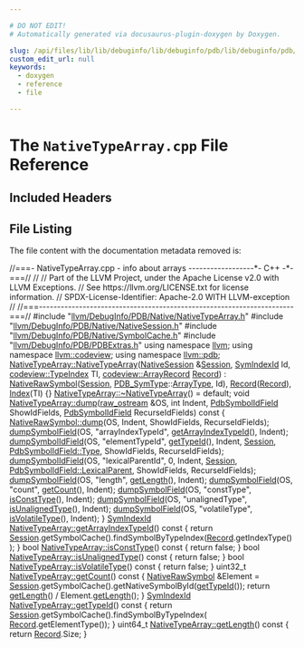 ```yaml
---

# DO NOT EDIT!
# Automatically generated via docusaurus-plugin-doxygen by Doxygen.

slug: /api/files/lib/lib/debuginfo/lib/debuginfo/pdb/lib/debuginfo/pdb/native/nativetypearray-cpp
custom_edit_url: null
keywords:
  - doxygen
  - reference
  - file

---
```





# The `NativeTypeArray.cpp` File Reference

<DoxygenPage pluginConfig={pluginConfig}>



## Included Headers

<IncludesList>
<IncludesListItem
  filePath="llvm/DebugInfo/PDB/Native/NativeTypeArray.h"
  permalink="/docs/api/files/include/include/llvm/include/llvm/debuginfo/include/llvm/debuginfo/pdb/include/llvm/debuginfo/pdb/native/nativetypearray-h"
  isLocal="true" />
<IncludesListItem
  filePath="llvm/DebugInfo/PDB/Native/NativeSession.h"
  permalink="/docs/api/files/include/include/llvm/include/llvm/debuginfo/include/llvm/debuginfo/pdb/include/llvm/debuginfo/pdb/native/nativesession-h"
  isLocal="true" />
<IncludesListItem
  filePath="llvm/DebugInfo/PDB/Native/SymbolCache.h"
  permalink="/docs/api/files/include/include/llvm/include/llvm/debuginfo/include/llvm/debuginfo/pdb/include/llvm/debuginfo/pdb/native/symbolcache-h"
  isLocal="true" />
<IncludesListItem
  filePath="llvm/DebugInfo/PDB/PDBExtras.h"
  permalink="/docs/api/files/include/include/llvm/include/llvm/debuginfo/include/llvm/debuginfo/pdb/pdbextras-h"
  isLocal="true" />
</IncludesList>


## File Listing

The file content with the documentation metadata removed is:

<ProgramListing>

<Link id="l00001" /><CodeLine lineNumber="1"><span class="doxyHighlightComment">//===- NativeTypeArray.cpp - info about arrays ------------------&#42;- C++ -&#42;-===//</span></CodeLine>
<Link id="l00002" /><CodeLine lineNumber="2"><span class="doxyHighlightComment">//</span></CodeLine>
<Link id="l00003" /><CodeLine lineNumber="3"><span class="doxyHighlightComment">// Part of the LLVM Project, under the Apache License v2.0 with LLVM Exceptions.</span></CodeLine>
<Link id="l00004" /><CodeLine lineNumber="4"><span class="doxyHighlightComment">// See https://llvm.org/LICENSE.txt for license information.</span></CodeLine>
<Link id="l00005" /><CodeLine lineNumber="5"><span class="doxyHighlightComment">// SPDX-License-Identifier: Apache-2.0 WITH LLVM-exception</span></CodeLine>
<Link id="l00006" /><CodeLine lineNumber="6"><span class="doxyHighlightComment">//</span></CodeLine>
<Link id="l00007" /><CodeLine lineNumber="7"><span class="doxyHighlightComment">//===----------------------------------------------------------------------===//</span></CodeLine>
<Link id="l00008" /><CodeLine lineNumber="8"></CodeLine>
<Link id="l00009" /><CodeLine lineNumber="9"><span class="doxyHighlightPreprocessor">#include &quot;<a href="/docs/api/files/include/include/llvm/include/llvm/debuginfo/include/llvm/debuginfo/pdb/include/llvm/debuginfo/pdb/native/nativetypearray-h">llvm/DebugInfo/PDB/Native/NativeTypeArray.h</a>&quot;</span></CodeLine>
<Link id="l00010" /><CodeLine lineNumber="10"></CodeLine>
<Link id="l00011" /><CodeLine lineNumber="11"><span class="doxyHighlightPreprocessor">#include &quot;<a href="/docs/api/files/include/include/llvm/include/llvm/debuginfo/include/llvm/debuginfo/pdb/include/llvm/debuginfo/pdb/native/nativesession-h">llvm/DebugInfo/PDB/Native/NativeSession.h</a>&quot;</span></CodeLine>
<Link id="l00012" /><CodeLine lineNumber="12"><span class="doxyHighlightPreprocessor">#include &quot;<a href="/docs/api/files/include/include/llvm/include/llvm/debuginfo/include/llvm/debuginfo/pdb/include/llvm/debuginfo/pdb/native/symbolcache-h">llvm/DebugInfo/PDB/Native/SymbolCache.h</a>&quot;</span></CodeLine>
<Link id="l00013" /><CodeLine lineNumber="13"><span class="doxyHighlightPreprocessor">#include &quot;<a href="/docs/api/files/include/include/llvm/include/llvm/debuginfo/include/llvm/debuginfo/pdb/pdbextras-h">llvm/DebugInfo/PDB/PDBExtras.h</a>&quot;</span></CodeLine>
<Link id="l00014" /><CodeLine lineNumber="14"></CodeLine>
<Link id="l00015" /><CodeLine lineNumber="15"><span class="doxyHighlightKeyword">using namespace </span><span class="doxyHighlight"><a href="/docs/api/namespaces/llvm">llvm</a>;</span></CodeLine>
<Link id="l00016" /><CodeLine lineNumber="16"><span class="doxyHighlightKeyword">using namespace </span><span class="doxyHighlight"><a href="/docs/api/namespaces/llvm/codeview">llvm::codeview</a>;</span></CodeLine>
<Link id="l00017" /><CodeLine lineNumber="17"><span class="doxyHighlightKeyword">using namespace </span><span class="doxyHighlight"><a href="/docs/api/namespaces/llvm/pdb">llvm::pdb</a>;</span></CodeLine>
<Link id="l00018" /><CodeLine lineNumber="18"></CodeLine>
<Link id="l00019" /><CodeLine lineNumber="19" lineLink="/docs/api/classes/llvm/pdb/nativetypearray/#ac8d19767f972214b5a7cea4346c30b7f"><span class="doxyHighlight"><a href="/docs/api/classes/llvm/pdb/nativetypearray/#ac8d19767f972214b5a7cea4346c30b7f">NativeTypeArray::NativeTypeArray</a>(<a href="/docs/api/classes/llvm/pdb/nativesession">NativeSession</a> &amp;<a href="/docs/api/classes/llvm/pdb/nativerawsymbol/#ae264b7462dfb57a16a94b8f871f52920">Session</a>, <a href="/docs/api/namespaces/llvm/pdb/#a0d95a0af7fff523a0a4bfb7f6b578d12">SymIndexId</a> Id,</span></CodeLine>
<Link id="l00020" /><CodeLine lineNumber="20"><span class="doxyHighlight">                                 <a href="/docs/api/classes/llvm/codeview/typeindex">codeview::TypeIndex</a> TI,</span></CodeLine>
<Link id="l00021" /><CodeLine lineNumber="21"><span class="doxyHighlight">                                 <a href="/docs/api/classes/llvm/codeview/arrayrecord">codeview::ArrayRecord</a> <a href="/docs/api/classes/llvm/pdb/nativetypearray/#aa6d9f2ef2138f3d67c69637fffa9c771">Record</a>)</span></CodeLine>
<Link id="l00022" /><CodeLine lineNumber="22"><span class="doxyHighlight">    : <a href="/docs/api/classes/llvm/pdb/nativerawsymbol/#a4cbeed8a0b429b5aea245873a199f97b">NativeRawSymbol</a>(<a href="/docs/api/classes/llvm/pdb/nativerawsymbol/#ae264b7462dfb57a16a94b8f871f52920">Session</a>, <a href="/docs/api/namespaces/llvm/pdb/#a33e853ec74d48b1340d1d4bae772d30b">PDB&#95;SymType</a>::<a href="/docs/api/namespaces/llvm/pdb/#a33e853ec74d48b1340d1d4bae772d30bacb17ff5177bb277ed8dd79480aad9c27">ArrayType</a>, Id), <a href="/docs/api/classes/llvm/pdb/nativetypearray/#aa6d9f2ef2138f3d67c69637fffa9c771">Record</a>(<a href="/docs/api/classes/llvm/pdb/nativetypearray/#aa6d9f2ef2138f3d67c69637fffa9c771">Record</a>),</span></CodeLine>
<Link id="l00023" /><CodeLine lineNumber="23"><span class="doxyHighlight">      <a href="/docs/api/classes/llvm/pdb/nativetypearray/#a297fd899abfbbfe0f40751ecaa9b5173">Index</a>(TI) &#123;&#125;</span></CodeLine>
<Link id="l00024" /><CodeLine lineNumber="24"><span class="doxyHighlight"><a href="/docs/api/classes/llvm/pdb/nativetypearray/#a5d32ae7589f2a98692126d68652326e8">NativeTypeArray::~NativeTypeArray</a>() = </span><span class="doxyHighlightKeywordFlow">default</span><span class="doxyHighlight">;</span></CodeLine>
<Link id="l00025" /><CodeLine lineNumber="25"></CodeLine>
<Link id="l00026" /><CodeLine lineNumber="26" lineLink="/docs/api/classes/llvm/pdb/nativetypearray/#a456ddb913a1045e4fd6d377043871c6b"><span class="doxyHighlightKeywordType">void</span><span class="doxyHighlight"> <a href="/docs/api/classes/llvm/pdb/nativetypearray/#a456ddb913a1045e4fd6d377043871c6b">NativeTypeArray::dump</a>(<a href="/docs/api/classes/llvm/raw-ostream">raw&#95;ostream</a> &amp;OS, </span><span class="doxyHighlightKeywordType">int</span><span class="doxyHighlight"> Indent,</span></CodeLine>
<Link id="l00027" /><CodeLine lineNumber="27"><span class="doxyHighlight">                           <a href="/docs/api/namespaces/llvm/pdb/#a952cb7401a07c49e2879fbfc92f0dc2c">PdbSymbolIdField</a> ShowIdFields,</span></CodeLine>
<Link id="l00028" /><CodeLine lineNumber="28"><span class="doxyHighlight">                           <a href="/docs/api/namespaces/llvm/pdb/#a952cb7401a07c49e2879fbfc92f0dc2c">PdbSymbolIdField</a> RecurseIdFields)</span><span class="doxyHighlightKeyword"> const </span><span class="doxyHighlight">&#123;</span></CodeLine>
<Link id="l00029" /><CodeLine lineNumber="29"><span class="doxyHighlight">  <a href="/docs/api/classes/llvm/pdb/nativerawsymbol/#aeeda1eb1da6fda8318d0a3093caa3ea2">NativeRawSymbol::dump</a>(OS, Indent, ShowIdFields, RecurseIdFields);</span></CodeLine>
<Link id="l00030" /><CodeLine lineNumber="30"></CodeLine>
<Link id="l00031" /><CodeLine lineNumber="31"><span class="doxyHighlight">  <a href="/docs/api/namespaces/llvm/pdb/#a28e0e7c7f7920e3608fea13ec3e4394e">dumpSymbolField</a>(OS, </span><span class="doxyHighlightStringLiteral">&quot;arrayIndexTypeId&quot;</span><span class="doxyHighlight">, <a href="/docs/api/classes/llvm/pdb/nativetypearray/#a3d5540dc3d9fbe17be6583227710f9f8">getArrayIndexTypeId</a>(), Indent);</span></CodeLine>
<Link id="l00032" /><CodeLine lineNumber="32"><span class="doxyHighlight">  <a href="/docs/api/namespaces/llvm/pdb/#aebe60f61f4fe8956834c561bfb8a75e8">dumpSymbolIdField</a>(OS, </span><span class="doxyHighlightStringLiteral">&quot;elementTypeId&quot;</span><span class="doxyHighlight">, <a href="/docs/api/classes/llvm/pdb/nativetypearray/#abfbe0ffe2f3abcdf07766d289a465259">getTypeId</a>(), Indent, <a href="/docs/api/classes/llvm/pdb/nativerawsymbol/#ae264b7462dfb57a16a94b8f871f52920">Session</a>,</span></CodeLine>
<Link id="l00033" /><CodeLine lineNumber="33"><span class="doxyHighlight">                    <a href="/docs/api/namespaces/llvm/pdb/#a952cb7401a07c49e2879fbfc92f0dc2caa1fa27779242b4902f7ae3bdd5c6d508">PdbSymbolIdField::Type</a>, ShowIdFields, RecurseIdFields);</span></CodeLine>
<Link id="l00034" /><CodeLine lineNumber="34"></CodeLine>
<Link id="l00035" /><CodeLine lineNumber="35"><span class="doxyHighlight">  <a href="/docs/api/namespaces/llvm/pdb/#aebe60f61f4fe8956834c561bfb8a75e8">dumpSymbolIdField</a>(OS, </span><span class="doxyHighlightStringLiteral">&quot;lexicalParentId&quot;</span><span class="doxyHighlight">, 0, Indent, <a href="/docs/api/classes/llvm/pdb/nativerawsymbol/#ae264b7462dfb57a16a94b8f871f52920">Session</a>,</span></CodeLine>
<Link id="l00036" /><CodeLine lineNumber="36"><span class="doxyHighlight">                    <a href="/docs/api/namespaces/llvm/pdb/#a952cb7401a07c49e2879fbfc92f0dc2ca0a31053bfd7ad7db33f78a8c31f4c99a">PdbSymbolIdField::LexicalParent</a>, ShowIdFields,</span></CodeLine>
<Link id="l00037" /><CodeLine lineNumber="37"><span class="doxyHighlight">                    RecurseIdFields);</span></CodeLine>
<Link id="l00038" /><CodeLine lineNumber="38"><span class="doxyHighlight">  <a href="/docs/api/namespaces/llvm/pdb/#a28e0e7c7f7920e3608fea13ec3e4394e">dumpSymbolField</a>(OS, </span><span class="doxyHighlightStringLiteral">&quot;length&quot;</span><span class="doxyHighlight">, <a href="/docs/api/classes/llvm/pdb/nativetypearray/#a3661a8369428404376914f51e53b8a20">getLength</a>(), Indent);</span></CodeLine>
<Link id="l00039" /><CodeLine lineNumber="39"><span class="doxyHighlight">  <a href="/docs/api/namespaces/llvm/pdb/#a28e0e7c7f7920e3608fea13ec3e4394e">dumpSymbolField</a>(OS, </span><span class="doxyHighlightStringLiteral">&quot;count&quot;</span><span class="doxyHighlight">, <a href="/docs/api/classes/llvm/pdb/nativetypearray/#a9be3a3b11703d865a9c110437e661aa2">getCount</a>(), Indent);</span></CodeLine>
<Link id="l00040" /><CodeLine lineNumber="40"><span class="doxyHighlight">  <a href="/docs/api/namespaces/llvm/pdb/#a28e0e7c7f7920e3608fea13ec3e4394e">dumpSymbolField</a>(OS, </span><span class="doxyHighlightStringLiteral">&quot;constType&quot;</span><span class="doxyHighlight">, <a href="/docs/api/classes/llvm/pdb/nativetypearray/#a391612ae4dafd1aee5505600cbd53e5d">isConstType</a>(), Indent);</span></CodeLine>
<Link id="l00041" /><CodeLine lineNumber="41"><span class="doxyHighlight">  <a href="/docs/api/namespaces/llvm/pdb/#a28e0e7c7f7920e3608fea13ec3e4394e">dumpSymbolField</a>(OS, </span><span class="doxyHighlightStringLiteral">&quot;unalignedType&quot;</span><span class="doxyHighlight">, <a href="/docs/api/classes/llvm/pdb/nativetypearray/#a1903a46fe38f9f49e76b046ab844dc75">isUnalignedType</a>(), Indent);</span></CodeLine>
<Link id="l00042" /><CodeLine lineNumber="42"><span class="doxyHighlight">  <a href="/docs/api/namespaces/llvm/pdb/#a28e0e7c7f7920e3608fea13ec3e4394e">dumpSymbolField</a>(OS, </span><span class="doxyHighlightStringLiteral">&quot;volatileType&quot;</span><span class="doxyHighlight">, <a href="/docs/api/classes/llvm/pdb/nativetypearray/#a0a74723510ea39020f28c242f2d966d4">isVolatileType</a>(), Indent);</span></CodeLine>
<Link id="l00043" /><CodeLine lineNumber="43"><span class="doxyHighlight">&#125;</span></CodeLine>
<Link id="l00044" /><CodeLine lineNumber="44"></CodeLine>
<Link id="l00045" /><CodeLine lineNumber="45" lineLink="/docs/api/classes/llvm/pdb/nativetypearray/#a3d5540dc3d9fbe17be6583227710f9f8"><span class="doxyHighlight"><a href="/docs/api/namespaces/llvm/pdb/#a0d95a0af7fff523a0a4bfb7f6b578d12">SymIndexId</a> <a href="/docs/api/classes/llvm/pdb/nativetypearray/#a3d5540dc3d9fbe17be6583227710f9f8">NativeTypeArray::getArrayIndexTypeId</a>()</span><span class="doxyHighlightKeyword"> const </span><span class="doxyHighlight">&#123;</span></CodeLine>
<Link id="l00046" /><CodeLine lineNumber="46"><span class="doxyHighlight">  </span><span class="doxyHighlightKeywordFlow">return</span><span class="doxyHighlight"> <a href="/docs/api/classes/llvm/pdb/nativerawsymbol/#ae264b7462dfb57a16a94b8f871f52920">Session</a>.getSymbolCache().findSymbolByTypeIndex(<a href="/docs/api/classes/llvm/pdb/nativetypearray/#aa6d9f2ef2138f3d67c69637fffa9c771">Record</a>.getIndexType());</span></CodeLine>
<Link id="l00047" /><CodeLine lineNumber="47"><span class="doxyHighlight">&#125;</span></CodeLine>
<Link id="l00048" /><CodeLine lineNumber="48"></CodeLine>
<Link id="l00049" /><CodeLine lineNumber="49" lineLink="/docs/api/classes/llvm/pdb/nativetypearray/#a391612ae4dafd1aee5505600cbd53e5d"><span class="doxyHighlightKeywordType">bool</span><span class="doxyHighlight"> <a href="/docs/api/classes/llvm/pdb/nativetypearray/#a391612ae4dafd1aee5505600cbd53e5d">NativeTypeArray::isConstType</a>()</span><span class="doxyHighlightKeyword"> const </span><span class="doxyHighlight">&#123; </span><span class="doxyHighlightKeywordFlow">return</span><span class="doxyHighlight"> </span><span class="doxyHighlightKeyword">false</span><span class="doxyHighlight">; &#125;</span></CodeLine>
<Link id="l00050" /><CodeLine lineNumber="50"></CodeLine>
<Link id="l00051" /><CodeLine lineNumber="51" lineLink="/docs/api/classes/llvm/pdb/nativetypearray/#a1903a46fe38f9f49e76b046ab844dc75"><span class="doxyHighlightKeywordType">bool</span><span class="doxyHighlight"> <a href="/docs/api/classes/llvm/pdb/nativetypearray/#a1903a46fe38f9f49e76b046ab844dc75">NativeTypeArray::isUnalignedType</a>()</span><span class="doxyHighlightKeyword"> const </span><span class="doxyHighlight">&#123; </span><span class="doxyHighlightKeywordFlow">return</span><span class="doxyHighlight"> </span><span class="doxyHighlightKeyword">false</span><span class="doxyHighlight">; &#125;</span></CodeLine>
<Link id="l00052" /><CodeLine lineNumber="52"></CodeLine>
<Link id="l00053" /><CodeLine lineNumber="53" lineLink="/docs/api/classes/llvm/pdb/nativetypearray/#a0a74723510ea39020f28c242f2d966d4"><span class="doxyHighlightKeywordType">bool</span><span class="doxyHighlight"> <a href="/docs/api/classes/llvm/pdb/nativetypearray/#a0a74723510ea39020f28c242f2d966d4">NativeTypeArray::isVolatileType</a>()</span><span class="doxyHighlightKeyword"> const </span><span class="doxyHighlight">&#123; </span><span class="doxyHighlightKeywordFlow">return</span><span class="doxyHighlight"> </span><span class="doxyHighlightKeyword">false</span><span class="doxyHighlight">; &#125;</span></CodeLine>
<Link id="l00054" /><CodeLine lineNumber="54"></CodeLine>
<Link id="l00055" /><CodeLine lineNumber="55" lineLink="/docs/api/classes/llvm/pdb/nativetypearray/#a9be3a3b11703d865a9c110437e661aa2"><span class="doxyHighlight">uint32&#95;t <a href="/docs/api/classes/llvm/pdb/nativetypearray/#a9be3a3b11703d865a9c110437e661aa2">NativeTypeArray::getCount</a>()</span><span class="doxyHighlightKeyword"> const </span><span class="doxyHighlight">&#123;</span></CodeLine>
<Link id="l00056" /><CodeLine lineNumber="56"><span class="doxyHighlight">  <a href="/docs/api/classes/llvm/pdb/nativerawsymbol/#a4cbeed8a0b429b5aea245873a199f97b">NativeRawSymbol</a> &amp;Element =</span></CodeLine>
<Link id="l00057" /><CodeLine lineNumber="57"><span class="doxyHighlight">      <a href="/docs/api/classes/llvm/pdb/nativerawsymbol/#ae264b7462dfb57a16a94b8f871f52920">Session</a>.getSymbolCache().getNativeSymbolById(<a href="/docs/api/classes/llvm/pdb/nativetypearray/#abfbe0ffe2f3abcdf07766d289a465259">getTypeId</a>());</span></CodeLine>
<Link id="l00058" /><CodeLine lineNumber="58"><span class="doxyHighlight">  </span><span class="doxyHighlightKeywordFlow">return</span><span class="doxyHighlight"> <a href="/docs/api/classes/llvm/pdb/nativetypearray/#a3661a8369428404376914f51e53b8a20">getLength</a>() / Element.<a href="/docs/api/classes/llvm/pdb/nativerawsymbol/#a1ceabe1276cde7cca2a010b0645f8f6e">getLength</a>();</span></CodeLine>
<Link id="l00059" /><CodeLine lineNumber="59"><span class="doxyHighlight">&#125;</span></CodeLine>
<Link id="l00060" /><CodeLine lineNumber="60"></CodeLine>
<Link id="l00061" /><CodeLine lineNumber="61" lineLink="/docs/api/classes/llvm/pdb/nativetypearray/#abfbe0ffe2f3abcdf07766d289a465259"><span class="doxyHighlight"><a href="/docs/api/namespaces/llvm/pdb/#a0d95a0af7fff523a0a4bfb7f6b578d12">SymIndexId</a> <a href="/docs/api/classes/llvm/pdb/nativetypearray/#abfbe0ffe2f3abcdf07766d289a465259">NativeTypeArray::getTypeId</a>()</span><span class="doxyHighlightKeyword"> const </span><span class="doxyHighlight">&#123;</span></CodeLine>
<Link id="l00062" /><CodeLine lineNumber="62"><span class="doxyHighlight">  </span><span class="doxyHighlightKeywordFlow">return</span><span class="doxyHighlight"> <a href="/docs/api/classes/llvm/pdb/nativerawsymbol/#ae264b7462dfb57a16a94b8f871f52920">Session</a>.getSymbolCache().findSymbolByTypeIndex(</span></CodeLine>
<Link id="l00063" /><CodeLine lineNumber="63"><span class="doxyHighlight">      <a href="/docs/api/classes/llvm/pdb/nativetypearray/#aa6d9f2ef2138f3d67c69637fffa9c771">Record</a>.getElementType());</span></CodeLine>
<Link id="l00064" /><CodeLine lineNumber="64"><span class="doxyHighlight">&#125;</span></CodeLine>
<Link id="l00065" /><CodeLine lineNumber="65"></CodeLine>
<Link id="l00066" /><CodeLine lineNumber="66" lineLink="/docs/api/classes/llvm/pdb/nativetypearray/#a3661a8369428404376914f51e53b8a20"><span class="doxyHighlight">uint64&#95;t <a href="/docs/api/classes/llvm/pdb/nativetypearray/#a3661a8369428404376914f51e53b8a20">NativeTypeArray::getLength</a>()</span><span class="doxyHighlightKeyword"> const </span><span class="doxyHighlight">&#123; </span><span class="doxyHighlightKeywordFlow">return</span><span class="doxyHighlight"> <a href="/docs/api/classes/llvm/pdb/nativetypearray/#aa6d9f2ef2138f3d67c69637fffa9c771">Record</a>.Size; &#125;</span></CodeLine>

</ProgramListing>


</DoxygenPage>
